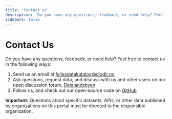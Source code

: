 ```yaml
---
title: 'Contact us'
description: 'Do you have any questions, feedback, or need help? Feel free to contact us in the following ways'
sidebars: false
---
```


# Contact Us

<Ingress data-size='xs'>
    Do you have any questions, feedback, or need help? Feel free to contact us in the following ways:
</Ingress>

1. Send us an email at [fellesdatakatalog@digdir.no](mailto:fellesdatakatalog@digdir.no)
2. Ask questions, request data, and discuss with us and other users on our open discussion forum, [Datalandsbyen](https://datalandsbyen.norge.no/)
3. Follow us, and check out our open-source code on [GitHub](https://github.com/Informasjonsforvaltning)

<Alert data-size='md'>
    <strong>Important:</strong> Questions about specific datasets, APIs, or other data published by organizations on
    this portal must be directed to the responsible organization.
</Alert>
